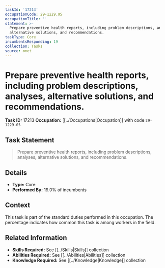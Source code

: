 ```yaml
---
taskId: '17213'
occupationCode: 29-1229.05
occupationTitle: ''
statement: >-
  Prepare preventive health reports, including problem descriptions, analyses,
  alternative solutions, and recommendations.
taskType: Core
incumbentsResponding: 19
collection: Tasks
source: onet
---
```

# Prepare preventive health reports, including problem descriptions, analyses, alternative solutions, and recommendations.

**Task ID:** 17213
**Occupation:** [[../Occupations|Occupation]] with code `29-1229.05`

## Task Statement

> Prepare preventive health reports, including problem descriptions, analyses, alternative solutions, and recommendations.

## Details

- **Type:** Core
- **Performed By:** 19.0% of incumbents

## Context

This task is part of the standard duties performed in this occupation. The percentage indicates how common this task is among workers in the field.

## Related Information

- **Skills Required:** See [[../Skills|Skills]] collection
- **Abilities Required:** See [[../Abilities|Abilities]] collection
- **Knowledge Required:** See [[../Knowledge|Knowledge]] collection
